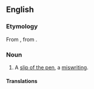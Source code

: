 ==English==

===Etymology===
From {{bor|en|la|[[lāpsus]] [[calamī]]|lit=slip of the pen}}, from {{m|la|calamus||pen}}.

===Noun===
{{en-noun|head=lapsus calami|?}}

# {{lb|en|formal}} A [[slip of the pen]], a [[miswriting]].
#: {{syn|en|lapsus plumæ|typo}}
#: {{cot|en|lapsus digiti|lapsus digitorum}}

====Translations====
{{trans-see|slip of the pen}}